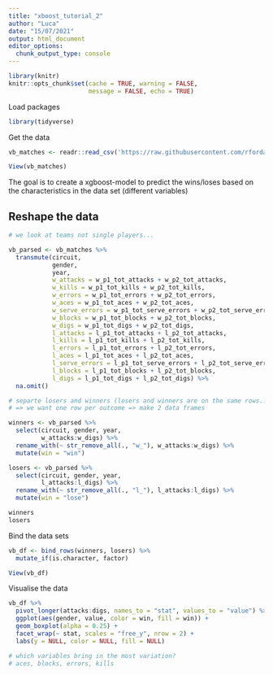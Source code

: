 ```yaml
---
title: "xboost_tutorial_2"
author: "Luca"
date: "15/07/2021"
output: html_document
editor_options: 
  chunk_output_type: console
---
```


```r
library(knitr)
knitr::opts_chunk$set(cache = TRUE, warning = FALSE,
                      message = FALSE, echo = TRUE)
```

Load packages
```r
library(tidyverse)

```


Get the data
```r
vb_matches <- readr::read_csv('https://raw.githubusercontent.com/rfordatascience/tidytuesday/master/data/2020/2020-05-19/vb_matches.csv', guess_max = 76000)

View(vb_matches)
```

The goal is to create a xgboost-model to predict the wins/loses based on the characteristics in the data set (different variables)


## Reshape the data
```r

# we look at teams not single players...

vb_parsed <- vb_matches %>% 
  transmute(circuit,
            gender,
            year,
            w_attacks = w_p1_tot_attacks + w_p2_tot_attacks,
            w_kills = w_p1_tot_kills + w_p2_tot_kills,
            w_errors = w_p1_tot_errors + w_p2_tot_errors,
            w_aces = w_p1_tot_aces + w_p2_tot_aces,
            w_serve_errors = w_p1_tot_serve_errors + w_p2_tot_serve_errors,
            w_blocks = w_p1_tot_blocks + w_p2_tot_blocks,
            w_digs = w_p1_tot_digs + w_p2_tot_digs,
            l_attacks = l_p1_tot_attacks + l_p2_tot_attacks,
            l_kills = l_p1_tot_kills + l_p2_tot_kills,
            l_errors = l_p1_tot_errors + l_p2_tot_errors,
            l_aces = l_p1_tot_aces + l_p2_tot_aces,
            l_serve_errors = l_p1_tot_serve_errors + l_p2_tot_serve_errors,
            l_blocks = l_p1_tot_blocks + l_p2_tot_blocks,
            l_digs = l_p1_tot_digs + l_p2_tot_digs) %>% 
  na.omit()                                                                         # get rid of NAs
```

```r
# separte losers and winners (losers and winners are on the same rows...)
# => we want one row per outcome => make 2 data frames

winners <- vb_parsed %>% 
  select(circuit, gender, year,
         w_attacks:w_digs) %>% 
  rename_with(~ str_remove_all(., "w_"), w_attacks:w_digs) %>% 
  mutate(win = "win")

losers <- vb_parsed %>% 
  select(circuit, gender, year,
         l_attacks:l_digs) %>% 
  rename_with(~ str_remove_all(., "l_"), l_attacks:l_digs) %>% 
  mutate(win = "lose")

winners
losers

```

Bind the data sets
```r
vb_df <- bind_rows(winners, losers) %>% 
  mutate_if(is.character, factor)

View(vb_df)
```

Visualise the data
```r
vb_df %>% 
  pivot_longer(attacks:digs, names_to = "stat", values_to = "value") %>% 
  ggplot(aes(gender, value, color = win, fill = win)) +
  geom_boxplot(alpha = 0.25) +
  facet_wrap(~ stat, scales = "free_y", nrow = 2) +
  labs(y = NULL, color = NULL, fill = NULL)

# which variables bring in the most variation?
# aces, blocks, errors, kills
```





